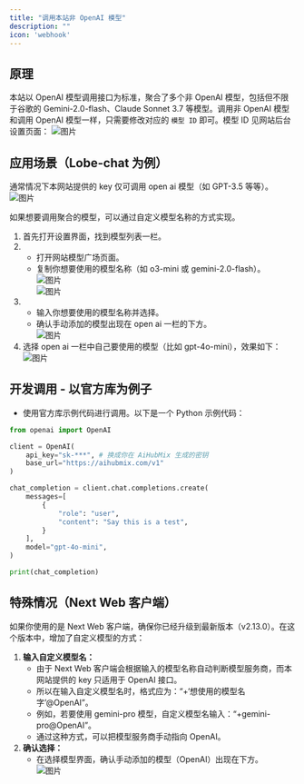 ```yaml
---
title: "调用本站非 OpenAI 模型"
description: ""
icon: 'webhook'
---
```


## 原理

本站以 OpenAI 模型调用接口为标准，聚合了多个非 OpenAI 模型，包括但不限于谷歌的 Gemini-2.0-flash、Claude Sonnet 3.7 等模型。调用非 OpenAI 模型和调用 OpenAI 模型一样，只需要修改对应的 `模型 ID` 即可。模型 ID 见网站后台设置页面：
![图片](/media/cn/juhe05.PNG)  

## 应用场景（Lobe-chat 为例）

通常情况下本网站提供的 key 仅可调用 open ai 模型（如 GPT-3.5 等等）。
![图片](/media/cn/juhe1.png)  

如果想要调用聚合的模型，可以通过自定义模型名称的方式实现。  
1. 首先打开设置界面，找到模型列表一栏。  
2. - 打开网站模型广场页面。
   - 复制你想要使用的模型名称（如 o3-mini 或 gemini-2.0-flash）。  
![图片](/media/cn/juhe2.png)  
![图片](/media/cn/juhe25.png)  
3. - 输入你想要使用的模型名称并选择。
   - 确认手动添加的模型出现在 open ai 一栏的下方。  
![图片](/media/cn/juhe3.png)   
4. 选择 open ai 一栏中自己要使用的模型（比如 gpt-4o-mini），效果如下：
![图片](/media/cn/juhe4.png)   

## 开发调用 - 以官方库为例子
   - 使用官方库示例代码进行调用。以下是一个 Python 示例代码：  

```python
from openai import OpenAI

client = OpenAI(
    api_key="sk-***", # 换成你在 AiHubMix 生成的密钥
    base_url="https://aihubmix.com/v1"
)

chat_completion = client.chat.completions.create(
    messages=[
        {
            "role": "user",
            "content": "Say this is a test",
        }
    ],
    model="gpt-4o-mini",
)

print(chat_completion)
```
## 特殊情况（Next Web 客户端）  
如果你使用的是 Next Web 客户端，确保你已经升级到最新版本（v2.13.0）。在这个版本中，增加了自定义模型的方式：  
1. **输入自定义模型名：**
   - 由于 Next Web 客户端会根据输入的模型名称自动判断模型服务商，而本网站提供的 key 只适用于 OpenAI 接口。   
   - 所以在输入自定义模型名时，格式应为：“+‘想使用的模型名字’@OpenAI”。
   - 例如，若要使用 gemini-pro 模型，自定义模型名输入：“+gemini-pro@OpenAI”。
   - 通过这种方式，可以把模型服务商手动指向 OpenAI。  
2. **确认选择：**
   - 在选择模型界面，确认手动添加的模型（OpenAI）出现在下方。  
![图片](/media/cn/juhe5.png)

